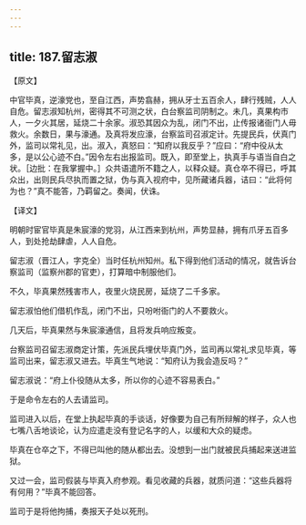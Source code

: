 ```yaml
---
---
---
```

title: 187.留志淑
---



【原文】

中官毕真，逆濠党也，至自江西，声势翕赫，拥从牙士五百余人，肆行残贼，人人自危。留志淑知杭州，密得其不可测之状，白台察监司阴制之。未几，真果构市人，一夕火其居，延烧二十余家。淑恐其因众为乱，闭门不出，止传报诸衙门人毋救火。余数日，果与濠通。及真将发应濠，台察监司召淑定计。先提民兵，伏真门外，监司以常礼见，出。淑入，真怒曰：“知府以我反乎？”应曰：“府中役从太多，是以公心迹不白。”因令左右出报监司。既入，即至堂上，执真手与语当自白之状。［边批：在我掌握中。］众共语遣所不籍之人，以释众疑。真仓卒不得已，呼其众出，出则民兵尽执而置之狱，伪与真入视府中，见所藏诸兵器，诘曰：“此将何为也？”真不能答，乃羁留之。奏闻，伏诛。

【译文】

明朝时宦官毕真是朱宸濠的党羽，从江西来到杭州，声势显赫，拥有爪牙五百多人，到处抢劫肆虐，人人自危。

留志淑（晋江人，字克全）当时任杭州知州。私下得到他们活动的情况，就告诉台察监司（监察州郡的官吏），打算暗中制服他们。

不久，毕真果然残害市人，夜里火烧民房，延烧了二千多家。

留志淑怕他们借机作乱，闭门不出，只吩咐衙门的人不要救火。

几天后，毕真果然与朱宸濠通信，且将发兵响应叛变。

台察监司召留志淑商定计策，先派民兵埋伏毕真门外，监司再以常礼求见毕真，等监司出来，留志淑又进去。毕真生气地说：“知府认为我会造反吗？”

留志淑说：“府上仆役随从太多，所以你的心迹不容易表白。”

于是命令左右的人去请监司。

监司进入以后，在堂上执起毕真的手谈话，好像要为自己有所辩解的样子，众人也七嘴八舌地谈论，认为应遣走没有登记名字的人，以缓和大众的疑虑。

毕真在仓卒之下，不得已叫他的随从都出去。没想到一出门就被民兵捕起来送进监狱。

又过一会，监司假装与毕真入府参观。看见收藏的兵器，就质问道：“这些兵器将有何用？”毕真不能回答。

监司于是将他拘捕，奏报天子处以死刑。